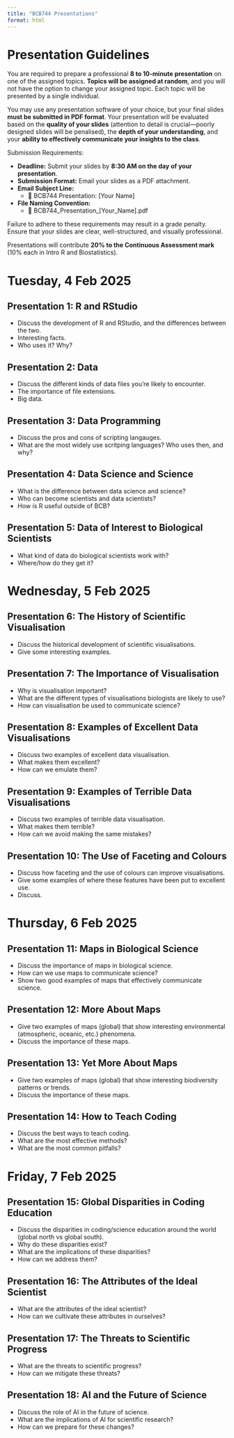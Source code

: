 ```yaml
---
title: "BCB744 Presentations"
format: html
---
```


# Presentation Guidelines

You are required to prepare a professional **8 to 10-minute presentation** on one of the assigned topics. **Topics will be assigned at random**, and you will not have the option to change your assigned topic. Each topic will be presented by a single individual.

You may use any presentation software of your choice, but your final slides **must be submitted in PDF format**. Your presentation will be evaluated based on the **quality of your slides** (attention to detail is crucial—poorly designed slides will be penalised), the **depth of your understanding**, and your **ability to effectively communicate your insights to the class**.

Submission Requirements:

- **Deadline:** Submit your slides by **8:30 AM on the day of your presentation**.
- **Submission Format:** Email your slides as a PDF attachment.
- **Email Subject Line:**
  - 📌 BCB744 Presentation: [Your Name]
- **File Naming Convention:**
  - 📄 BCB744_Presentation_[Your_Name].pdf

Failure to adhere to these requirements may result in a grade penalty. Ensure that your slides are clear, well-structured, and visually professional.

Presentations will contribute **20% to the Continuous Assessment mark** (10% each in Intro R and Biostatistics).

# Tuesday, 4 Feb 2025

## Presentation 1: R and RStudio

  - Discuss the development of R and RStudio, and the differences between the two.
  - Interesting facts.
  - Who uses it? Why?

## Presentation 2: Data

  - Discuss the different kinds of data files you're likely to encounter.
  - The importance of file extensions.
  - Big data.

## Presentation 3: Data Programming

  - Discuss the pros and cons of scripting langauges.
  - What are the most widely use scritping languages? Who uses then, and why?

## Presentation 4: Data Science and Science

  - What is the difference between data science and science?
  - Who can become scientists and data scientists?
  - How is R useful outside of BCB?

## Presentation 5: Data of Interest to Biological Scientists

  - What kind of data do biological scientists work with?
  - Where/how do they get it?

# Wednesday, 5 Feb 2025

## Presentation 6: The History of Scientific Visualisation

  - Discuss the historical development of scientific visualisations.
  - Give some interesting examples.
  
## Presentation 7: The Importance of Visualisation

  - Why is visualisation important?
  - What are the different types of visualisations biologists are likely to use?
  - How can visualisation be used to communicate science?

## Presentation 8: Examples of Excellent Data Visualisations

  - Discuss two examples of excellent data visualisation.
  - What makes them excellent?
  - How can we emulate them?

## Presentation 9: Examples of Terrible Data Visualisations

  - Discuss two examples of terrible data visualisation.
  - What makes them terrible?
  - How can we avoid making the same mistakes?

## Presentation 10: The Use of Faceting and Colours

  - Discuss how faceting and the use of colours can improve visualisations.
  - Give some examples of where these features have been put to excellent use.
  - Discuss.

# Thursday, 6 Feb 2025

## Presentation 11: Maps in Biological Science

  - Discuss the importance of maps in biological science.
  - How can we use maps to communicate science?
  - Show two good examples of maps that effectively communicate science.

## Presentation 12: More About Maps

  - Give two examples of maps (global) that show interesting environmental (atmospheric, oceanic, etc.) phenomena.
  - Discuss the importance of these maps.

## Presentation 13: Yet More About Maps

  - Give two examples of maps (global) that show interesting biodiversity patterns or trends.
  - Discuss the importance of these maps.

## Presentation 14: How to Teach Coding

  - Discuss the best ways to teach coding.
  - What are the most effective methods?
  - What are the most common pitfalls?
  
# Friday, 7 Feb 2025

## Presentation 15: Global Disparities in Coding Education

  - Discuss the disparities in coding/science education around the world (global north vs global south).
  - Why do these disparities exist?
  - What are the implications of these disparities?
  - How can we address them?

## Presentation 16: The Attributes of the Ideal Scientist

  - What are the attributes of the ideal scientist?
  - How can we cultivate these attributes in ourselves?

## Presentation 17: The Threats to Scientific Progress

  - What are the threats to scientific progress?
  - How can we mitigate these threats?
  
## Presentation 18: AI and the Future of Science

  - Discuss the role of AI in the future of science.
  - What are the implications of AI for scientific research?
  - How can we prepare for these changes?
